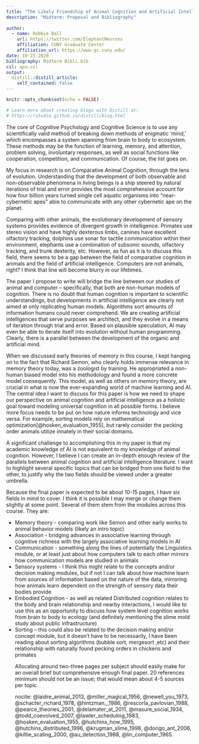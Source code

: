 ```yaml
---
title: "The Likely Friendship of Animal Cognition and Artificial Intelligence"
description: "Midterm: Proposal and Bibliography"
 
author:
  - name: Robbie Ball 
    url: https://twitter.com/ElephantNeurons
    affiliation: CUNY Graduate Center
    affiliation_url: https://www.gc.cuny.edu/
date: 10-23-2020
bibliography: Midterm Bibli.bib
csl: apa.csl
output:
  distill::distill_article:
    self_contained: false
---
```


```r
knitr::opts_chunk$set(echo = FALSE)

# Learn more about creating blogs with Distill at:
# https://rstudio.github.io/distill/blog.html

```

The core of Cognitive Psychology and Cognitive Science is to use any scientifically valid method of breaking down methods of enigmatic ‘mind,’ which encompasses a system spanning from brain to body to ecosystem. These methods may be the function of learning, memory, and attention, problem solving, involuntary responses, as well as social functions like cooperation, competition, and communication. Of course, the list goes on. 
	
My focus in research is on Comparative Animal Cognition, through the lens of evolution. Understanding that the development of both observable and non-observable phenomena in living beings is a ship steered by natural iterations of trial and error provides the most comprehensive account for how four billion years turned single cell aquatic organisms into “near-cybernetic apes” able to communicate with any other cybernetic ape on the planet.
	
Comparing with other animals, the evolutionary development of sensory systems provides evidence of divergent growth in intelligence. Primates use stereo vision and have highly dexterous limbs, canines have excellent olfactory tracking, dolphins use sonar for tactile communication within their environment, elephants use a combination of subsonic sounds, olfactory tracking, and trunk dexterity, etc. However, as fun as it is to discuss this field, there seems to be a gap between the field of comparative cognition in animals and the field of artificial intelligence. Computers are not animals, right? I think that line will become blurry in our lifetimes.

The paper I propose to write will bridge the line between our studies of animal and computer – specifically, that both are non-human models of cognition. There is no doubt that human cognition is important to scientific understandings, but developments in artificial intelligence are clearly not aimed at only replicating human models. Algorithms sort amounts of information humans could never comprehend. We are creating artificial intelligences that serve purposes we architect, and they evolve in a means of iteration through trial and error. Based on plausible speculation, AI may even be able to iterate itself into evolution without human programming. Clearly, there is a parallel between the development of the organic and artificial mind. 
	
When we discussed early theories of memory in this course, I kept hanging on to the fact that Richard Semon, who clearly holds immense relevance in memory theory today, was a zoologist by training. He appropriated a non-human biased model into his methodology and found a more concrete model consequently. This model, as well as others on memory theory, are crucial in what is now the ever-expanding world of machine learning and AI. The central idea I want to discuss for this paper is how we need to shape our perspective on animal cognition and artificial intelligence as a holistic goal toward modeling universal cognition in all possible forms. I believe more focus needs to be put on how nature informs technology and vice versa. For example, sorting models rely on mathematical optimization[@hosken_evaluation_1955], but rarely consider the pecking order animals utilize innately in their social domains.
	
A significant challenge to accomplishing this in my paper is that my academic knowledge of AI is not equivalent to my knowledge of animal cognition. However, I believe I can create an in-depth enough review of the parallels between animal cognition and artificial intelligence literature. I want to highlight several specific topics that can be bridged from one field to the other, to justify why the two fields should be viewed under a greater umbrella. 
	
Because the final paper is expected to be about 10-15 pages, I have six fields in mind to cover. I think it is possible I may merge or change them slightly at some point. Several of them stem from the modules across this course. They are: 

<ul>
<li>Memory theory - comparing work like Semon and other early works to animal behavior models (likely an intro topic)</li>
<li>Association - bridging advances in associative learning through cognitive richness with the largely associative learning models in AI</li>
<li>Communication - something along the lines of potentially the Linguistics module, or at least just about how computers talk to each other mirrors how communication models are studied in animals</li>
<li>Sensory systems - I think this might relate to the concepts and/or decision making modules, but if not I can talk about how machine learn from sources of information based on the nature of the data, mirroring how animals learn dependent on the strength of sensory data their bodies provide</li>
<li>Embodied Cognition - as well as related Distributed cognition relates to the body and brain relationship and nearby interactions, I would like to use this as an opportunity to discuss how system level cognition works from brain to body to ecology (and definitely mentioning the slime mold study about public infrastructure)</li>
<li>Sorting – this could also be related to the decision making  and/or concept module, but it doesn’t have to be necessarily, I have been reading about sorting algorithms (bubble sort, mergesort ,etc) and their relationship with naturally found pecking orders in chickens and primates</li>

Allocating around two-three pages per subject should easily make for an overall brief but comprehensive enough final paper. 20 references minimum should not be an issue; that would mean about 4-5 sources per topic.



nocite: @laidre_animal_2013, @miller_magical_1956, @newell_you_1973, @schacter_richard_1978, @hintzman__1986, @rescorla_pavlovian_1988, @pearce_theories_2001, @delamater_at_2011, @masure_social_1934, @todd_coevolved_2007, @lawler_scheduling_1983, @hosken_evaluation_1955, @hutchins_how_1995, @hutchins_distributed_1996, @krugman_slime_1998, @dorigo_ant_2006, @kiltie_scaling_2000, @au_detection_1988, @lin_computer_1965.





